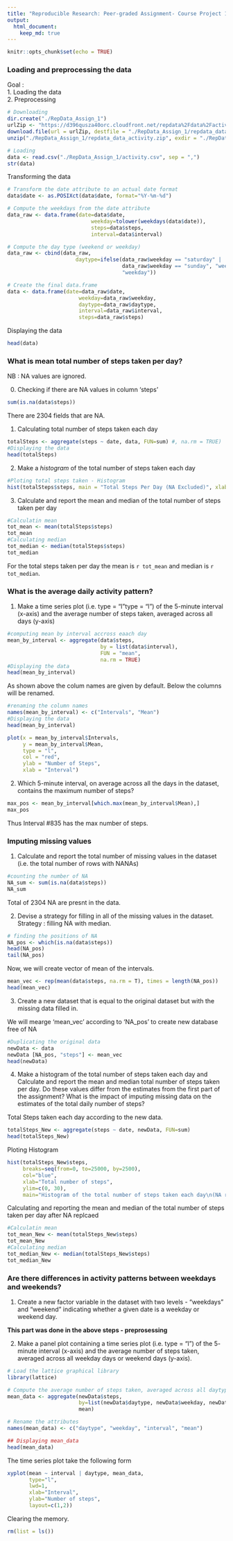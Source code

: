 ```yaml
---
title: "Reproducible Research: Peer-graded Assignment- Course Project 1"
output: 
  html_document:
    keep_md: true
---
```


```r
knitr::opts_chunk$set(echo = TRUE)
```

### Loading and preprocessing the data  
Goal :  
1. Loading the data   
2. Preprocessing   

```r
# Downloading
dir.create("./RepData_Assign_1")
urlZip <- "https://d396qusza40orc.cloudfront.net/repdata%2Fdata%2Factivity.zip"
download.file(url = urlZip, destfile = "./RepData_Assign_1/repdata_data_activity.zip")
unzip("./RepData_Assign_1/repdata_data_activity.zip", exdir = "./RepData_Assign_1")

# Loading 
data <- read.csv("./RepData_Assign_1/activity.csv", sep = ",")
str(data)
```
Transforming the data
```r
# Transform the date attribute to an actual date format
data$date <- as.POSIXct(data$date, format="%Y-%m-%d")

# Compute the weekdays from the date attribute
data_raw <- data.frame(date=data$date, 
                           weekday=tolower(weekdays(data$date)), 
                           steps=data$steps, 
                           interval=data$interval)

# Compute the day type (weekend or weekday)
data_raw <- cbind(data_raw, 
                      daytype=ifelse(data_raw$weekday == "saturday" | 
                                     data_raw$weekday == "sunday", "weekend", 
                                     "weekday"))

# Create the final data.frame
data <- data.frame(date=data_raw$date, 
                       weekday=data_raw$weekday, 
                       daytype=data_raw$daytype, 
                       interval=data_raw$interval,
                       steps=data_raw$steps)
```


Displaying the data
```r
head(data)
```
### What is mean total number of steps taken per day?  
NB : NA values are ignored.

0. Checking if there are NA values in column 'steps'
```r
sum(is.na(data$steps))
```
There are 2304 fields that are NA. 

1. Calculating total number of steps taken each day
```r
totalSteps <- aggregate(steps ~ date, data, FUN=sum) #, na.rm = TRUE)
#Displaying the data
head(totalSteps)
```
2. Make a *histogram* of the total number of steps taken each day
```r
#Ploting total steps taken - Histogram
hist(totalSteps$steps, main = "Total Steps Per Day (NA Excluded)", xlab = 'Number of Steps')
```

3. Calculate and report the mean and median of the total number of steps taken per day
```r
#Calculatin mean
tot_mean <- mean(totalSteps$steps)
tot_mean
#Calculating median
tot_median <- median(totalSteps$steps)
tot_median
```
For the total steps taken per day the mean is `r tot_mean` and median is `r tot_median`.

### What is the average daily activity pattern?

1. Make a time series plot (i.e. type = "l"\color{red}{\verb|type = "l"|}type = "l") of the 5-minute interval (x-axis) and the average number of steps taken, averaged across all days (y-axis)

```r
#computing mean by interval accross eaach day
mean_by_interval <- aggregate(data$steps,
                              by = list(data$interval),
                              FUN = "mean",
                              na.rm = TRUE)
#Displaying the data
head(mean_by_interval)
```
As shown above the colum names are given by default. Below the columns will be renamed.
```r
#renaming the column names
names(mean_by_interval) <- c("Intervals", "Mean")
#Displaying the data
head(mean_by_interval)
```

```r
plot(x = mean_by_interval$Intervals, 
     y = mean_by_interval$Mean, 
     type = "l",
     col = "red",
     ylab = "Number of Steps",
     xlab = "Interval")
```

2. Which 5-minute interval, on average across all the days in the dataset, contains the maximum number of steps?
```r
max_pos <- mean_by_interval[which.max(mean_by_interval$Mean),]
max_pos
```
Thus Interval #835 has the max number of steps.  

### Imputing missing values
1. Calculate and report the total number of missing values in the dataset (i.e. the total number of rows with NA\color{red}{\verb|NA|}NAs)

```r
#counting the number of NA
NA_sum <- sum(is.na(data$steps))
NA_sum
```
Total of 2304 NA are presnt in the data.

2. Devise a strategy for filling in all of the missing values in the dataset.
Strategy : filling NA with median.

```r
# finding the positions of NA
NA_pos <- which(is.na(data$steps))
head(NA_pos)
tail(NA_pos)
```

Now, we will create vector of mean of the intervals.

```r
mean_vec <- rep(mean(data$steps, na.rm = T), times = length(NA_pos))
head(mean_vec)

```


3. Create a new dataset that is equal to the original dataset but with the missing data filled in.

We will mearge 'mean_vec' according to 'NA_pos' to create new database free of NA

```r
#Duplicating the original data
newData <- data
newData [NA_pos, "steps"] <- mean_vec
head(newData)
```

4. Make a histogram of the total number of steps taken each day and Calculate and report the mean and median total number of steps taken per day. Do these values differ from the estimates from the first part of the assignment? What is the impact of imputing missing data on the estimates of the total daily number of steps?

Total Steps taken each day according to the new data.
```r
totalSteps_New <- aggregate(steps ~ date, newData, FUN=sum)
head(totalSteps_New)
```
Ploting Histogram
```r
hist(totalSteps_New$steps, 
     breaks=seq(from=0, to=25000, by=2500),
     col="blue", 
     xlab="Total number of steps", 
     ylim=c(0, 30), 
     main="Histogram of the total number of steps taken each day\n(NA replaced by mean value)")
```

Calculating and reporting the mean and median of the total number of steps taken per day after NA replcaed
```r
#Calculatin mean
tot_mean_New <- mean(totalSteps_New$steps)
tot_mean_New
#Calculating median
tot_median_New <- median(totalSteps_New$steps)
tot_median_New
```

### Are there differences in activity patterns between weekdays and weekends?

1. Create a new factor variable in the dataset with two levels - “weekdays” and “weekend” indicating whether a given date is a weekday or weekend day.

**This part was done in the above steps - preprosessing**

2. Make a panel plot containing a time series plot (i.e. type = "l") of the 5- minute interval (x-axis) and the average number of steps taken, averaged across all weekday days or weekend days (y-axis).

```r
# Load the lattice graphical library
library(lattice)

# Compute the average number of steps taken, averaged across all daytype variable
mean_data <- aggregate(newData$steps, 
                       by=list(newData$daytype, newData$weekday, newData$interval),
                       mean)

# Rename the attributes
names(mean_data) <- c("daytype", "weekday", "interval", "mean")

## Displaying mean_data
head(mean_data)
```

The time series plot take the following form

```r
xyplot(mean ~ interval | daytype, mean_data, 
       type="l", 
       lwd=1, 
       xlab="Interval", 
       ylab="Number of steps", 
       layout=c(1,2))
```

Clearing the memory.
```r
rm(list = ls())
```

















































